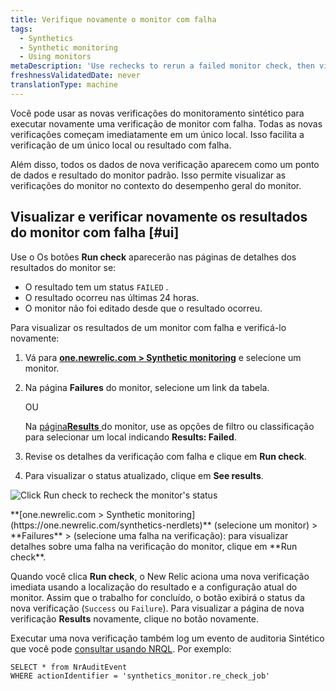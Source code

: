 ```yaml
---
title: Verifique novamente o monitor com falha
tags:
  - Synthetics
  - Synthetic monitoring
  - Using monitors
metaDescription: 'Use rechecks to rerun a failed monitor check, then view the status and details on the Results page.'
freshnessValidatedDate: never
translationType: machine
---
```



Você pode usar as novas verificações do monitoramento sintético para executar novamente uma verificação de monitor com falha. Todas as novas verificações começam imediatamente em um único local. Isso facilita a verificação de um único local ou resultado com falha.

Além disso, todos os dados de nova verificação aparecem como um ponto de dados e resultado do monitor padrão. Isso permite visualizar as verificações do monitor no contexto do desempenho geral do monitor.

## Visualizar e verificar novamente os resultados do monitor com falha [#ui]

Use o <Icon name="fe-rotate-cw"/> Os botões <DNT>**Run check**</DNT> aparecerão nas páginas de detalhes dos resultados do monitor se:

* O resultado tem um status `FAILED` .
* O resultado ocorreu nas últimas 24 horas.
* O monitor não foi editado desde que o resultado ocorreu.

Para visualizar os resultados de um monitor com falha e verificá-lo novamente:

1. Vá para <DNT>**[one.newrelic.com > Synthetic monitoring](https://one.newrelic.com/synthetics-nerdlets)**</DNT> e selecione um monitor.

2. Na página <DNT>**Failures**</DNT> do monitor, selecione um link da tabela.

   OU

   Na [página<DNT>**Results**</DNT> ](/docs/synthetics/new-relic-synthetics/using-monitors/view-monitor-results)do monitor, use as opções de filtro ou classificação para selecionar um local indicando <DNT>**Results: Failed**</DNT>.

3. Revise os detalhes da verificação com falha e clique em <Icon name="fe-rotate-cw"/> <DNT>**Run check**</DNT>.

4. Para visualizar o status atualizado, clique em <DNT>**See results**</DNT>.

<img
  title="Click Run check to recheck the monitor's status"
  alt="Click Run check to recheck the monitor's status"
  src={syntheticRecheckRunFailure}
/>

<figcaption>
  <DNT>**[one.newrelic.com > Synthetic monitoring](https://one.newrelic.com/synthetics-nerdlets)**</DNT> (selecione um monitor) > <DNT>**Failures**</DNT> > (selecione uma falha na verificação): para visualizar detalhes sobre uma falha na verificação do monitor, clique em <Icon name="fe-rotate-cw"/> <DNT>**Run check**</DNT>.
</figcaption>

Quando você clica <Icon name="fe-rotate-cw"/> <DNT>**Run check**</DNT>, o New Relic aciona uma nova verificação imediata usando a localização do resultado e a configuração atual do monitor. Assim que o trabalho for concluído, o botão exibirá o status da nova verificação (`Success` ou `Failure`). Para visualizar a página de nova verificação <DNT>**Results**</DNT> novamente, clique no botão novamente.

Executar uma nova verificação também log um evento de auditoria Sintético que você pode [consultar usando NRQL](/docs/query-your-data/nrql-new-relic-query-language/nrql-query-tutorials/query-infrastructure-dimensional-metrics-nrql). Por exemplo:

```
SELECT * from NrAuditEvent 
WHERE actionIdentifier = 'synthetics_monitor.re_check_job'
```